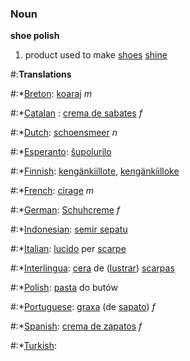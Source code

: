 === Noun ===

'''shoe polish'''

# product used to make [[shoe]]s [[shine]]

#:''' Translations '''
#:*[[Breton]]: [[koaraj]] ''m''
#:*[[Catalan]] : [[crema de sabates]] ''f''
#:*[[Dutch]]: [[schoensmeer]] ''n''
#:*[[Esperanto]]: [[ŝupolurilo]]
#:*[[Finnish]]: [[kengänkiillote]], [[kengänkiilloke]]
#:*[[French]]: [[cirage]] ''m''
#:*[[German]]: [[Schuhcreme]] ''f''
#:*[[Indonesian]]: [[semir sepatu]]
#:*[[Italian]]: [[lucido]] per [[scarpe]]
#:*[[Interlingua]]: [[cera]] de ([[lustrar]]) [[scarpa]]s
#:*[[Polish]]: [[pasta]] do butów
#:*[[Portuguese]]: [[graxa]] (de [[sapato]]) ''f''
#:*[[Spanish]]: [[crema de zapatos]] ''f''
#:*[[Turkish]]: [[]]